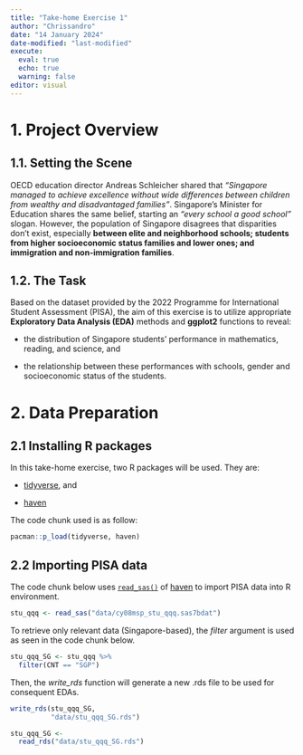 ```yaml
---
title: "Take-home Exercise 1"
author: "Chrissandro"
date: "14 January 2024"
date-modified: "last-modified"
execute:
  eval: true
  echo: true
  warning: false
editor: visual
---
```


# 1. Project Overview

## 1.1. Setting the Scene

OECD education director Andreas Schleicher shared that *"Singapore managed to achieve excellence without wide differences between children from wealthy and disadvantaged families"*. Singapore's Minister for Education shares the same belief, starting an *"every school a good school"* slogan. However, the population of Singapore disagrees that disparities don't exist, especially **between elite and neighborhood schools; students from higher socioeconomic status families and lower ones; and immigration and non-immigration families**.

## 1.2. The Task

Based on the dataset provided by the 2022 Programme for International Student Assessment (PISA), the aim of this exercise is to utilize appropriate **Exploratory Data Analysis (EDA)** methods and **ggplot2** functions to reveal:

-   the distribution of Singapore students' performance in mathematics, reading, and science, and

-   the relationship between these performances with schools, gender and socioeconomic status of the students.

# 2. Data Preparation

## 2.1 Installing R packages

In this take-home exercise, two R packages will be used. They are:

-   [tidyverse](https://www.tidyverse.org/), and

-   [haven](https://www.haven.tidyverse.org/)

The code chunk used is as follow:

```r
pacman::p_load(tidyverse, haven)
```

## 2.2 Importing PISA data

The code chunk below uses [`read_sas()`](https://www.haven.tidyverse.org/reference/read_sas.html) of [haven](https://www.haven.tidyverse.org/) to import PISA data into R environment.

```r
stu_qqq <- read_sas("data/cy08msp_stu_qqq.sas7bdat")
```

To retrieve only relevant data (Singapore-based), the *filter* argument is used as seen in the code chunk below.

```r
stu_qqq_SG <- stu_qqq %>%
  filter(CNT == "SGP")
```

Then, the *write_rds* function will generate a new .rds file to be used for consequent EDAs.

```r
write_rds(stu_qqq_SG,
          "data/stu_qqq_SG.rds")
```

```r
stu_qqq_SG <-
  read_rds("data/stu_qqq_SG.rds")
```